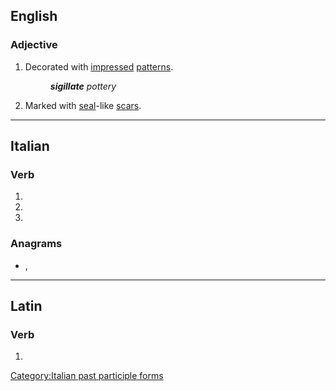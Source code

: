 ==English==

===Adjective===
{{en-adj}}

# Decorated with [[impressed]] [[pattern]]s.
#: '''''sigillate''' pottery''
# {{lb|en|botany}} Marked with [[seal]]-like [[scar]]s.

----

==Italian==

===Verb===
{{head|it|verb form}}

# {{inflection of|sigillare||2|p|pres|indc|lang=it}}
# {{inflection of|sigillare||2|p|impr|lang=it}}
# {{feminine plural of|sigillato|lang=it}}

===Anagrams===
* {{l|it|gialliste}}, {{l|it|legalisti}}

[[Category:Italian past participle forms]]

----

==Latin==

===Verb===
{{la-verb-form|sigillāte}}

# {{inflection of|sigillō||2|p|pres|actv|impr|lang=la}}